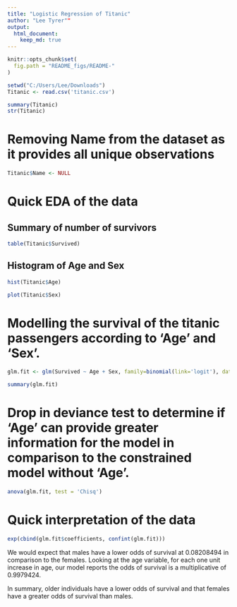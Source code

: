 ---
title: "Logistic Regression of Titanic"
author: "Lee Tyrer""
output: 
  html_document:
    keep_md: true
---

```{r, echo = FALSE}
knitr::opts_chunk$set(
  fig.path = "README_figs/README-"
)
```


```{r}
setwd("C:/Users/Lee/Downloads")
Titanic <- read.csv('titanic.csv')

summary(Titanic)
str(Titanic)

```

# Removing Name from the dataset as it provides all unique observations
```{r}
Titanic$Name <- NULL
```

# Quick EDA of the data
## Summary of number of survivors
```{r}
table(Titanic$Survived)
```

## Histogram of Age and Sex
```{r}
hist(Titanic$Age)

plot(Titanic$Sex)
```

# Modelling the survival of the titanic passengers according to 'Age' and 'Sex'.
```{r}
glm.fit <- glm(Survived ~ Age + Sex, family=binomial(link='logit'), data = Titanic)

summary(glm.fit)
```

# Drop in deviance test to determine if 'Age' can provide greater information for the model in comparison to the constrained model without 'Age'. 
```{r}
anova(glm.fit, test = 'Chisq')
```

# Quick interpretation of the data
```{r, warning=FALSE}
exp(cbind(glm.fit$coefficients, confint(glm.fit)))
```

We would expect that males have a lower odds of survival at 0.08208494 in comparison to the females. Looking at the age variable, for each one unit increase in age, our model reports the odds of survival is a multiplicative of 0.9979424.

In summary, older individuals have a lower odds of survival and that females have a greater odds of survival than males.
